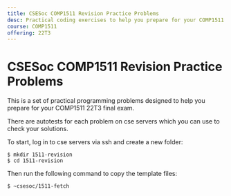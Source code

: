 ```yaml
---
title: CSESoc COMP1511 Revision Practice Problems
desc: Practical coding exercises to help you prepare for your COMP1511 22T3 final exam 😄
course: COMP1511
offering: 22T3
---
```


# CSESoc COMP1511 Revision Practice Problems

This is a set of practical programming problems designed to help you prepare for your COMP1511 22T3 final exam.

There are autotests for each problem on cse servers which you can use to check your solutions.

To start, log in to cse servers via ssh and create a new folder:

```bash:~
$ mkdir 1511-revision
$ cd 1511-revision
```

Then run the following command to copy the template files:

```bash:~/1511-revision
$ ~csesoc/1511-fetch
```
